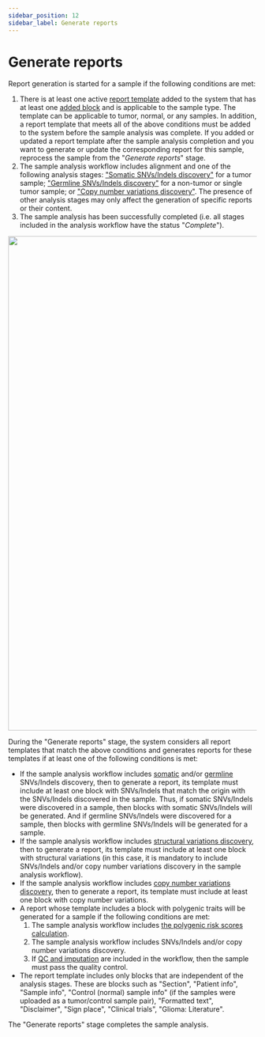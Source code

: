 ```yaml
---
sidebar_position: 12
sidebar_label: Generate reports
---
```


# Generate reports

Report generation is started for a sample if the following conditions are met:
1. There is at least one active [report template](/settings/report-templates/report-templates) added to the system
that has at least one [added block](/settings/report-templates/report-templates#add-block) and is applicable to the
sample type. The template can be applicable to tumor, normal, or any samples. In addition, a report template that
meets all of the above conditions must be added to the system before the sample analysis was complete.
If you added or updated a report template after the sample analysis completion and you want to generate or update
the corresponding report for this sample, reprocess the sample from the "*Generate reports*" stage.
2. The sample analysis workflow includes alignment and one of the following analysis stages:
["Somatic SNVs/Indels discovery"](/results/workflow-details/fastq-analysis/somatic-snvs-indels) for a tumor sample;
["Germline SNVs/Indels discovery"](/results/workflow-details/fastq-analysis/germline-snvs-indels) for a non-tumor
or single tumor sample; or ["Copy number variations discovery"](/results/workflow-details/fastq-analysis/cnv-discovery).
The presence of other analysis stages may only affect the generation of specific reports or their content.
3. The sample analysis has been successfully completed (i.e. all stages included in the analysis workflow
have the status "*Complete*").

<p align="center">
<img src={require('/img/eng/report_generation_fq.png').default} width="1000"/>
</p>

During the "Generate reports" stage, the system considers all report templates that match the above conditions
and generates reports for these templates if at least one of the following conditions is met:
- If the sample analysis workflow includes [somatic](/results/workflow-details/fastq-analysis/somatic-snvs-indels)
and/or [germline](/results/workflow-details/fastq-analysis/germline-snvs-indels) SNVs/Indels discovery, then to
generate a report, its template must include at least one block with SNVs/Indels that match the origin with
the SNVs/Indels discovered in the sample. Thus, if somatic SNVs/Indels were discovered in a sample, then blocks
with somatic SNVs/Indels will be generated. And if germline SNVs/Indels were discovered for a sample, then blocks
with germline SNVs/Indels will be generated for a sample.
- If the sample analysis workflow
includes [structural variations discovery](/results/workflow-details/fastq-analysis/structural-variations), then
to generate a report, its template must include at least one block with structural variations (in this case,
it is mandatory to include SNVs/Indels and/or copy number variations discovery in the sample analysis workflow).
- If the sample analysis workflow
includes [copy number variations discovery](/results/workflow-details/fastq-analysis/cnv-discovery), then
to generate a report, its template must include at least one block with copy number variations.
- A report whose template includes a block with polygenic traits will be generated for a sample if the following
conditions are met:
   1. The sample analysis workflow
   includes [the polygenic risk scores calculation](/settings/settings/variant-discovery-settings#polygenic-risk-scores-calculation).
   2. The sample analysis workflow includes SNVs/Indels and/or copy number variations discovery.
   3. If [QC and imputation](/settings/settings/variant-discovery-settings#disable-qc-and-imputation) are included
   in the workflow, then the sample must pass the quality control.
- The report template includes only blocks that are independent of the analysis stages. These are blocks such as
"Section", "Patient info", "Sample info", "Control (normal) sample info" (if the samples were uploaded as a
tumor/control sample pair), "Formatted text", "Disclaimer", "Sign place", "Clinical trials", "Glioma: Literature".

The "Generate reports" stage completes the sample analysis.
